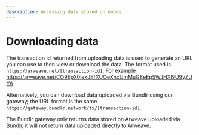 ```yaml
---
description: Accessing data stored on nodes.
---
```



# Downloading data

The transaction id returned from uploading data is used to generate an URL you can use to then view or download the data. The format used is `https://arweave.net/[transaction-id]`. For example https://arweave.net/CO9EpX0lekJEfXUOeXncUmMuG8eEp5WJHXl9U9yZUYA.

Alternatively, you can download data uploaded via Bundlr using our gateway; the URL format is the same `https://gateway.bundlr.network/tx/[transaction-id]`.

<Callout type="info" emoji="ℹ️">
	The Bundlr gateway only returns data stored on Arweave uploaded via Bundlr, it will not return data uploaded
	directly to Arweave.
</Callout>
